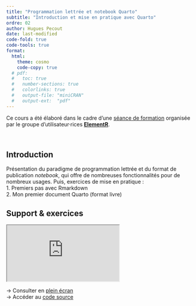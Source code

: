 ```yaml
---
title: "Programmation lettrée et notebook Quarto"
subtitle: "Introduction et mise en pratique avec Quarto"
ordre: 02
author: Hugues Pecout
date: last-modified
code-fold: true
code-tools: true
format:
  html:
    theme: cosmo
    code-copy: true
  # pdf:
  #   toc: true
  #   number-sections: true
  #   colorlinks: true
  #   output-file: "miniCRAN"
  #   output-ext:  "pdf"
---
```


::: {.callout-note}
Ce cours a été élaboré dans le cadre d'une [séance de formation](https://elementr.netlify.app/posts/seance8_quarto) organisée par le groupe d'utilisateur·rices [**ElementR**](https://elementr.netlify.app/). 
:::

\

## Introduction

Présentation du paradigme de programmation lettrée et du format de publication *notebook*, qui offre de nombreuses fonctionnalités pour de nombreux usages. Puis, exercices de mise en pratique :    
1. Premiers pas avec Rmarkdown           
2. Mon premier document Quarto (format livre)      

## <i class="bi bi-book"></i> Support & exercices {.title}
 
<iframe class="slide2" src="https://elementr.gitpages.huma-num.fr/session_notebook/programmation_lettree/#/title-slide">

</iframe>

→ Consulter en [plein écran](https://elementr.gitpages.huma-num.fr/session_notebook/programmation_lettree/#/title-slide)\
→ Accéder au [code source](https://gitlab.huma-num.fr/elementr/session_notebook/programmation_lettree)\
<!-- → Télécharger en [pdf]()\ -->

\
